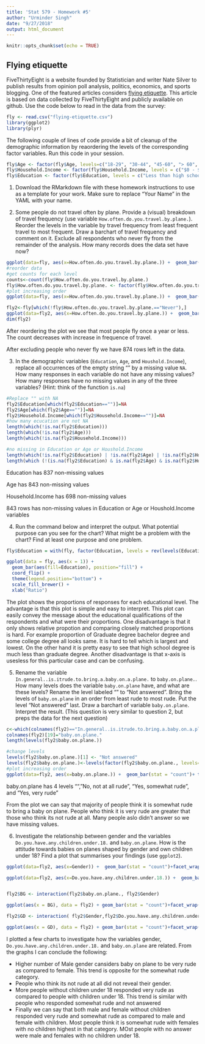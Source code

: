 ```yaml
---
title: 'Stat 579 - Homework #5'
author: "Urminder Singh"
date: "9/27/2018"
output: html_document
---
```


```r
knitr::opts_chunk$set(echo = TRUE)
```

## Flying etiquette

FiveThirtyEight is a website founded by Statistician and writer Nate Silver to publish results from  opinion poll analysis, politics, economics, and sports blogging. 
One of the featured articles considers [flying etiquette](https://fivethirtyeight.com/features/airplane-etiquette-recline-seat/). 
This article is based on data collected by FiveThirtyEight and publicly available on github. Use the code below to read in the data from the survey:
```r
fly <- read.csv("flying-etiquette.csv")
library(ggplot2)
library(plyr)
```

The following couple of lines of code provide a bit of cleanup of the demographic information by reaordering the levels of the  corresponding factor variables. Run this code in your session.

```r
fly$Age <- factor(fly$Age, levels=c("18-29", "30-44", "45-60", "> 60", ""))
fly$Household.Income <- factor(fly$Household.Income, levels = c("$0 - $24,999","$25,000 - $49,999", "$50,000 - $99,999", "$100,000 - $149,999", "150000", ""))
fly$Education <- factor(fly$Education, levels = c("Less than high school degree", "High school degree", "Some college or Associate degree", "Bachelor degree",  "Graduate degree", ""))
```

1. Download the RMarkdown file with these homework instructions to use as a template for your work.
Make sure to replace "Your Name" in the YAML with your name.

2. Some people do not travel often by plane. Provide a (visual) breakdown of travel frequency (use variable `How.often.do.you.travel.by.plane.`). Reorder the levels in the variable by travel frequency from least frequent travel to most frequent. Draw a barchart of travel frequency and comment on it. 
Exclude all respondents who never fly from the remainder of the analysis. How many records does the data set have now?

```r

ggplot(data=fly, aes(x=How.often.do.you.travel.by.plane.)) +  geom_bar(stat = "count")+ theme(axis.text.x = element_text(angle = 90, hjust = 1))
#reorder data
#get counts for each level
counts<-count(fly$How.often.do.you.travel.by.plane.)
fly$How.often.do.you.travel.by.plane. <- factor(fly$How.often.do.you.travel.by.plane., levels = counts[order(counts$freq),1])
#plot increasing order
ggplot(data=fly, aes(x=How.often.do.you.travel.by.plane.)) +  geom_bar(stat = "count")+ theme(axis.text.x = element_text(angle = 90, hjust = 1))

fly2<-fly[which(!fly$How.often.do.you.travel.by.plane.=="Never"),]
ggplot(data=fly2, aes(x=How.often.do.you.travel.by.plane.)) +  geom_bar(stat = "count")+ theme(axis.text.x = element_text(angle = 90, hjust = 1))
dim(fly2)

```

After reordering the plot we see that most people fly once a year or less. The count decreases with increase in frequence of travel.

After excluding people who never fly we have 874 rows left in the data.



3. In the demographic variables (`Education`, `Age`, and `Houshold.Income`), replace all occurrences of the empty string "" by a missing value `NA`. How many responses in each variable do not have any missing values? How many responses have no missing values in any of the three variables? (Hint: think of the function `is.na`)

```r
#Replace "" with NA
fly2$Education[which(fly2$Education=="")]=NA
fly2$Age[which(fly2$Age=="")]=NA
fly2$Household.Income[which(fly2$Household.Income=="")]=NA
#how many ecucation are not NA
length(which(!is.na(fly2$Education)))
length(which(!is.na(fly2$Age)))
length(which(!is.na(fly2$Household.Income)))

#no missing in Education or Age or Houshold.Income
length(which(!is.na(fly2$Education) | !is.na(fly2$Age) | !is.na(fly2$Household.Income)))
length(which (!(is.na(fly2$Education) & is.na(fly2$Age) & is.na(fly2$Household.Income))))

```

Education has 837 non-missing values 

Age has 843 non-missing values

Household.Income has 698 non-missing values

843 rows has  non-missing values in Education or Age or Houshold.Income variables


4. Run the command below and interpret the output. What potential purpose can you see for the chart? What might be a problem with the chart? Find at least one purpose and one problem.
```r

fly$Education = with(fly, factor(Education, levels = rev(levels(Education))))

ggplot(data = fly, aes(x = 1)) + 
  geom_bar(aes(fill=Education), position="fill") + 
  coord_flip() +
  theme(legend.position="bottom") +
  scale_fill_brewer() + 
  xlab("Ratio") 
```

The plot shows the proportions of responses for each educational level. The advantage is that this plot is simple and easy to interpret. This plot can easily convey the message about the educational qualifications of the respondents and what were their proportions. One disadvantage is that it only shows  relative propotion and comparing closely matched proportions is hard. For example proportion of Graduate degree bachelor degree and some college degree all looks same. It is hard to tell which is largest and lowest. On the other hand it is pretty easy to see that high school degree is much less than graduate degree. Another disadvantage is that x-axis is usesless for this particular case and can be confusing.

5. Rename the variable `In.general..is.itrude.to.bring.a.baby.on.a.plane.` to `baby.on.plane.`. How many levels does the variable `baby.on.plane` have, and what are these levels? Rename the level labeled "" to "Not answered". Bring the levels of `baby.on.plane` in an order from least rude to most rude. Put the level "Not answered" last. Draw a barchart of variable `baby.on.plane`.  Interpret the result. (This question is very similar to question 2, but preps the data for the next question)

```r
c<-which(colnames(fly2)=="In.general..is.itrude.to.bring.a.baby.on.a.plane.")
colnames(fly2)[19]="baby.on.plane."
length(levels(fly2$baby.on.plane.))

#change levels
levels(fly2$baby.on.plane.)[1] <- "Not answered"
levels(fly2$baby.on.plane.)<-levels(factor(fly2$baby.on.plane., levels=c("No, not at all rude", "Yes, somewhat rude","Yes, very rude","Not answered")))
#plot increasing order
ggplot(data=fly2, aes(x=baby.on.plane.)) +  geom_bar(stat = "count")+ theme(axis.text.x = element_text(angle = 90, hjust = 1))

```

baby.on.plane has 4 levels  "", "No, not at all rude", "Yes, somewhat rude", and  "Yes, very rude"

From the plot we can say that majority of people think it is somewhat rude to bring a baby on plane. People who think it is very rude are greater that those who think its not rude at all. Many people aslo didn't answer so we have missing values.

6. Investigate the relationship between gender and the variables `Do.you.have.any.children.under.18.` and `baby.on.plane`. How is the attitude towards babies on planes shaped by gender and own children under 18? Find a plot that summarises your findings (use `ggplot2`).

```r
ggplot(data=fly2, aes(x=Gender)) +  geom_bar(stat = "count")+facet_wrap(~baby.on.plane.)+ theme(axis.text.x = element_text(angle = 90, hjust = 1))

ggplot(data=fly2, aes(x=Do.you.have.any.children.under.18.)) +  geom_bar(stat = "count")+facet_wrap(~baby.on.plane.)+ theme(axis.text.x = element_text(angle = 90, hjust = 1))


fly2$BG <- interaction(fly2$baby.on.plane., fly2$Gender)

ggplot(aes(x = BG), data = fly2) + geom_bar(stat = "count")+facet_wrap(~Do.you.have.any.children.under.18.)+ theme(axis.text.x = element_text(angle = 90, hjust = 1))

fly2$GD <- interaction( fly2$Gender,fly2$Do.you.have.any.children.under.18.)

ggplot(aes(x = GD), data = fly2) + geom_bar(stat = "count")+facet_wrap(~baby.on.plane.)+ theme(axis.text.x = element_text(angle = 90, hjust = 1))


```

I plotted a few charts to investigate how the variables gender, `Do.you.have.any.children.under.18.` and `baby.on.plane` are related. From the graphs I can conclude the following:

  * Higher  number of Male gender cansiders baby on plane to be very rude as compared to female. This trend is opposite for the somewhat rude category.
  * People who think its not rude at all did not reveal their gender.
  * More people without children under 18 responded very rude as compared to people with children under 18. This trend is similar with people who responded somewhat rude and not answered
  * Finally we can say that both male and female without children responded very rude and somewhat rude as compared to male and female with children. Most people think it is somewhat rude with females with no children highest in that category. MOst people with no answer were male and females with no children under 18.

